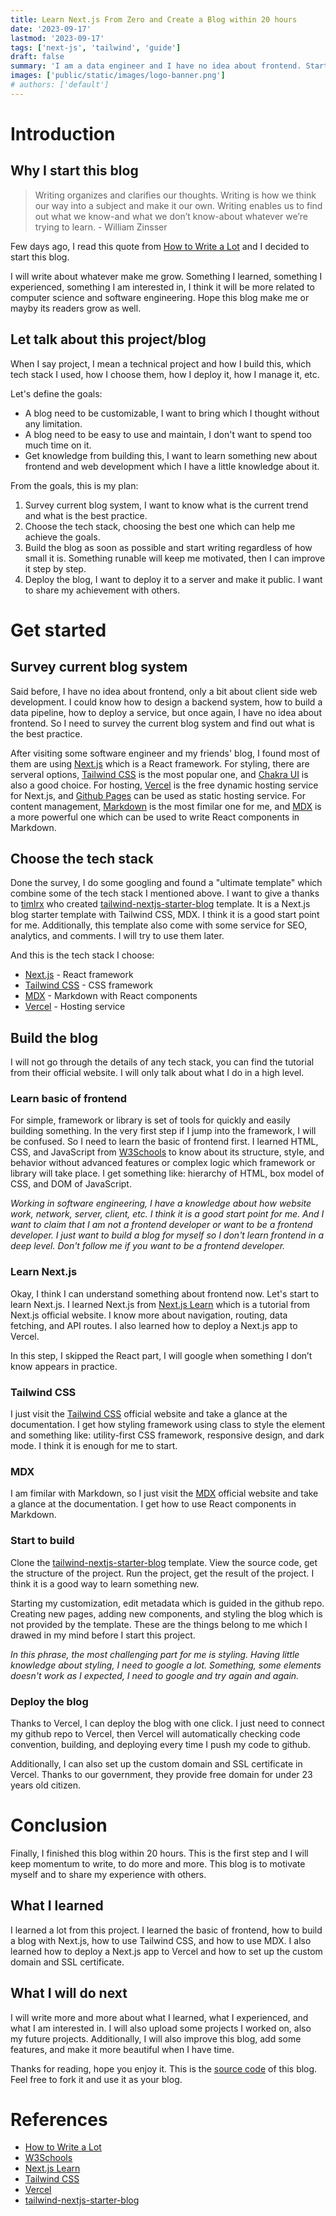 ```yaml
---
title: Learn Next.js From Zero and Create a Blog within 20 hours
date: '2023-09-17'
lastmod: '2023-09-17'
tags: ['next-js', 'tailwind', 'guide']
draft: false
summary: 'I am a data engineer and I have no idea about frontend. Starting from zero, I created this blog within 20 hours. I will share my experience and hope it will help you.'
images: ['public/static/images/logo-banner.png']
# authors: ['default']
---
```


# Introduction 

## Why I start this blog

> Writing organizes and clarifies our thoughts. Writing is how we think our way into a subject and make it our own. Writing enables us to find out what we know-and what we don’t know-about whatever we’re trying to learn. - William Zinsser

Few days ago, I read this quote from [How to Write a Lot](https://www.amazon.com/Writing-Learn-Write-Clearly-Subject-ebook/dp/B00BOQEBFE) and I decided to start this blog. 

I will write about whatever make me grow. Something I learned, something I experienced, something I am interested in, I think it will be more related to computer science and software engineering. Hope this blog make me or mayby its readers grow as well.


## Let talk about this project/blog

When I say project, I mean a technical project and how I build this, which tech stack I used, how I choose them, how I deploy it, how I manage it, etc.

Let's define the goals:
- A blog need to be customizable, I want to bring which I thought without any limitation.
- A blog need to be easy to use and maintain, I don't want to spend too much time on it.
- Get knowledge from building this, I want to learn something new about frontend and web development which I have a little knowledge about it.

From the goals, this is my plan:
1. Survey current blog system, I want to know what is the current trend and what is the best practice.
1. Choose the tech stack, choosing the best one which can help me achieve the goals.
1. Build the blog as soon as possible and start writing regardless of how small it is. Something runable will keep me motivated, then I can improve it step by step.
1. Deploy the blog, I want to deploy it to a server and make it public. I want to share my achievement with others.

# Get started

## Survey current blog system

Said before, I have no idea about frontend, only a bit about client side web development. I could know how to design a backend system, how to build a data pipeline, how to deploy a service, but once again, I have no idea about frontend. So I need to survey the current blog system and find out what is the best practice.

After visiting some software engineer and my friends' blog, I found most of them are using [Next.js](https://nextjs.org/) which is a React framework. For styling, there are serveral options, [Tailwind CSS](https://tailwindcss.com/) is the most popular one, and [Chakra UI](https://chakra-ui.com/) is also a good choice. For hosting, [Vercel](https://vercel.com/) is the free dynamic hosting service for Next.js, and [Github Pages](https://pages.github.com/) can be used as static hosting service. For content management, [Markdown](https://www.markdownguide.org/) is the most fimilar one for me, and [MDX](https://mdxjs.com/) is a more powerful one which can be used to write React components in Markdown.

## Choose the tech stack

Done the survey, I do some googling and found a "ultimate template" which combine some of the tech stack I mentioned above. I want to give a thanks to [timlrx](https://github.com/timlrx) who created [tailwind-nextjs-starter-blog](https://github.com/timlrx/tailwind-nextjs-starter-blog) template. It is a Next.js blog starter template with Tailwind CSS, MDX. I think it is a good start point for me. Additionally, this template also come with some service for SEO, analytics, and comments. I will try to use them later.

And this is the tech stack I choose:
- [Next.js](https://nextjs.org/) - React framework
- [Tailwind CSS](https://tailwindcss.com/) - CSS framework
- [MDX](https://mdxjs.com/) - Markdown with React components
- [Vercel](https://vercel.com/) - Hosting service

## Build the blog

I will not go through the details of any tech stack, you can find the tutorial from their official website. I will only talk about what I do in a high level.

### Learn basic of frontend

For simple, framework or library is set of tools for quickly and easily building something. In the very first step if I jump into the framework, I will be confused. So I need to learn the basic of frontend first. I learned HTML, CSS, and JavaScript from [W3Schools](https://www.w3schools.com/) to know about its structure, style, and behavior without advanced features or complex logic which framework or library will take place. I get something like: hierarchy of HTML, box model of CSS, and DOM of JavaScript.

<i> Working in software engineering, I have a knowledge about how website work, network, server, client, etc. I think it is a good start point for me. And I want to claim that I am not a frontend developer or want to be a frontend developer. I just want to build a blog for myself so I don't learn frontend in a deep level. Don't follow me if you want to be a frontend developer. </i>

### Learn Next.js

Okay, I think I can understand something about frontend now. Let's start to learn Next.js. I learned Next.js from [Next.js Learn](https://nextjs.org/learn/foundations/about-nextjs) which is a tutorial from Next.js official website. I know more about navigation, routing, data fetching, and API routes. I also learned how to deploy a Next.js app to Vercel.

In this step, I skipped the React part, I will google when something I don’t know appears in practice.

### Tailwind CSS

I just visit the [Tailwind CSS](https://tailwindcss.com/) official website and take a glance at the documentation. I get how styling framework using class to style the element and something like: utility-first CSS framework, responsive design, and dark mode. I think it is enough for me to start.

### MDX

I am fimilar with Markdown, so I just visit the [MDX](https://mdxjs.com/) official website and take a glance at the documentation. I get how to use React components in Markdown.

### Start to build

Clone the [tailwind-nextjs-starter-blog](https://github.com/timlrx/tailwind-nextjs-starter-blog) template. View the source code, get the structure of the project. Run the project, get the result of the project. I think it is a good way to learn something new.

Starting my customization, edit metadata which is guided in the github repo. Creating new pages, adding new components, and styling the blog which is not provided by the template. These are the things belong to me which I drawed in my mind before I start this project.

<i> In this phrase, the most challenging part for me is styling. Having little knowledge about styling, I need to google a lot. Something, some elements doesn't work as I expected, I need to google and try again and again. </i>

### Deploy the blog

Thanks to Vercel, I can deploy the blog with one click. I just need to connect my github repo to Vercel, then Vercel will automatically checking code convention, building, and deploying every time I push my code to github. 

Additionally, I can also set up the custom domain and SSL certificate in Vercel. Thanks to our government, they provide free domain for under 23 years old citizen. 

# Conclusion

Finally, I finished this blog within 20 hours. This is the first step and I will keep momentum to write, to do more and more. This blog is to motivate myself and to share my experience with others. 

## What I learned

I learned a lot from this project. I learned the basic of frontend, how to build a blog with Next.js, how to use Tailwind CSS, and how to use MDX. I also learned how to deploy a Next.js app to Vercel and how to set up the custom domain and SSL certificate.

## What I will do next

I will write more and more about what I learned, what I experienced, and what I am interested in. I will also upload some projects I worked on, also my future projects. Additionally, I will also improve this blog, add some features, and make it more beautiful when I have time.

Thanks for reading, hope you enjoy it. This is the [source code](https://github.com/hdduytran/hdduytran-blog-nextjs) of this blog. Feel free to fork it and use it as your blog.

# References

- [How to Write a Lot](https://www.amazon.com/Writing-Learn-Write-Clearly-Subject-ebook/dp/B00BOQEBFE)
- [W3Schools](https://www.w3schools.com/)
- [Next.js Learn](https://nextjs.org/learn/foundations/about-nextjs)
- [Tailwind CSS](https://tailwindcss.com/)
- [Vercel](https://vercel.com/)
- [tailwind-nextjs-starter-blog](https://github.com/timlrx/tailwind-nextjs-starter-blog)